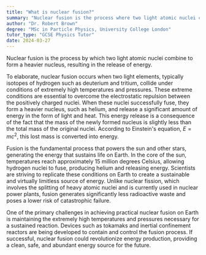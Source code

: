 ```yaml
---
title: "What is nuclear fusion?"
summary: "Nuclear fusion is the process where two light atomic nuclei combine to form a heavier nucleus, releasing energy."
author: "Dr. Robert Brown"
degree: "MSc in Particle Physics, University College London"
tutor_type: "GCSE Physics Tutor"
date: 2024-03-27
---
```


Nuclear fusion is the process by which two light atomic nuclei combine to form a heavier nucleus, resulting in the release of energy.

To elaborate, nuclear fusion occurs when two light elements, typically isotopes of hydrogen such as deuterium and tritium, collide under conditions of extremely high temperatures and pressures. These extreme conditions are essential to overcome the electrostatic repulsion between the positively charged nuclei. When these nuclei successfully fuse, they form a heavier nucleus, such as helium, and release a significant amount of energy in the form of light and heat. This energy release is a consequence of the fact that the mass of the newly formed nucleus is slightly less than the total mass of the original nuclei. According to Einstein's equation, $E=mc^2$, this lost mass is converted into energy.

Fusion is the fundamental process that powers the sun and other stars, generating the energy that sustains life on Earth. In the core of the sun, temperatures reach approximately $15$ million degrees Celsius, allowing hydrogen nuclei to fuse, producing helium and releasing energy. Scientists are striving to replicate these conditions on Earth to create a sustainable and virtually limitless source of energy. Unlike nuclear fission, which involves the splitting of heavy atomic nuclei and is currently used in nuclear power plants, fusion generates significantly less radioactive waste and poses a lower risk of catastrophic failure.

One of the primary challenges in achieving practical nuclear fusion on Earth is maintaining the extremely high temperatures and pressures necessary for a sustained reaction. Devices such as tokamaks and inertial confinement reactors are being developed to contain and control the fusion process. If successful, nuclear fusion could revolutionize energy production, providing a clean, safe, and abundant energy source for the future.
    